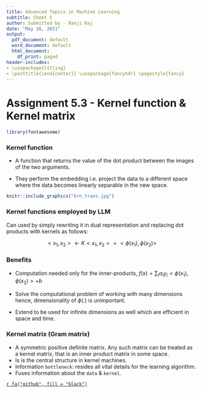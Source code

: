 ---
title: Advanced Topics in Machine Learning
subtitle: Sheet 5
author: Submitted by - Ranji Raj
date: "May 16, 2021"
output:
  pdf_document: default
  word_document: default
  html_document:
    df_print: paged
header-includes:
- \usepackage{titling}
- \posttitle{\end{center}} \usepackage{fancyhdr} \pagestyle{fancy} 
---
# **Assignment 5.3 - Kernel function & Kernel matrix**

```{r echo=FALSE, message=FALSE, warning=FALSE, out.width = '70%', fig.align="center", results='hide'}
library(fontawesome)
```

### Kernel function

- A function that returns the value of the dot product between the images of the two arguments.

- They perform the embedding i.e. project the data to a different space where the data becomes linearly separable in the new space.

```{r xor, echo=FALSE, fig.cap="Kernel transformation for linear separation", out.width = '50%', fig.align="center"}
knitr::include_graphics("krn_trans.jpg")
```


### Kernel functions employed by LLM

Can used by simply rewriting it in dual representation and replacing dot products with kernels as follows:

$$<x_1, x_2> \gets K<x_1, x_2> = <\phi(x_1), \phi(x_2)>$$

### Benefits

- Computation needed only for the inner-products, $f(x) = \sum_{i} \alpha_i y_i<\phi(x_1), \phi(x_2)> + b$

- Solve the computational problem of working with many dimensions hence, dimensionality of $\phi(.)$ is unimportant.

- Extend to be used for infinite dimensions as well which are efficient in space and time.

### Kernel matrix (Gram matrix)

- A symmetric positive definite matrix. Any such matrix can be treated as a kernel matrix, that is an inner product matrix in some space.
- Is is the central structure in kernel machines.
- Information `bottleneck`: resides all vital details for the learning algorithm.
- Fuses information about the `data` & `kernel`.




[`r fa("github", fill = "black")`](https://github.com/ranjiGT/ATiML-amendments)